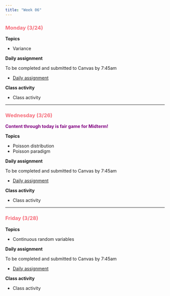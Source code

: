 ```yaml
---
title: "Week 06"
---
```


::: {style="color: #F66D7A"}
### Monday (3/24)
:::

**Topics**

-   Variance

**Daily assignment**

To be completed and submitted to Canvas by 7:45am

-   [Daily assignment](daily/DA_14.pdf)

**Class activity**

-   Class activity

------------------------------------------------------------------------

::: {style="color: #F66D7A"}
### Wednesday (3/26)
:::

::: {style="color: purple"}
**Content through today is fair game for Midterm!**
:::

**Topics**

-   Poisson distribution
-   Poisson paradigm

**Daily assignment**

To be completed and submitted to Canvas by 7:45am

-   [Daily assignment](daily/DA_15.pdf)

**Class activity**

-   Class activity

------------------------------------------------------------------------

::: {style="color: #F66D7A"}
### Friday (3/28)
:::

**Topics**

-   Continuous random variables

**Daily assignment**

To be completed and submitted to Canvas by 7:45am

-   [Daily assignment](daily/DA_16.pdf)

**Class activity**

-   Class activity
